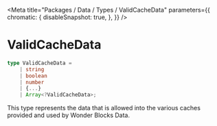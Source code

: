 
<Meta
    title="Packages / Data / Types / ValidCacheData"
    parameters={{
        chromatic: {
            disableSnapshot: true,
        },
    }}
/>

# ValidCacheData

```ts
type ValidCacheData =
    | string
    | boolean
    | number
    | {...}
    | Array<?ValidCacheData>;
```

This type represents the data that is allowed into the various caches provided and used by Wonder Blocks Data.
